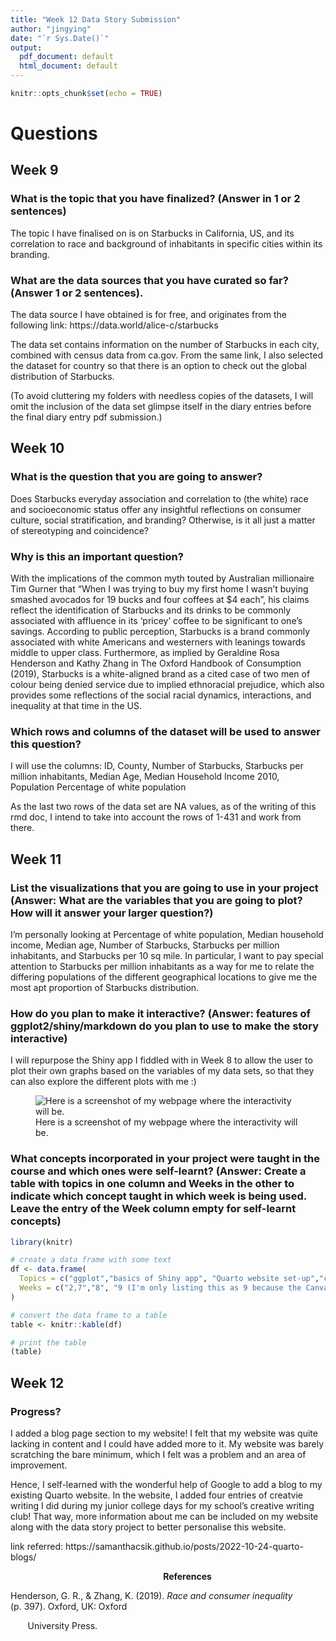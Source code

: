 ---
title: "Week 12 Data Story Submission"
author: "jingying"
date: "`r Sys.Date()`"
output:
  pdf_document: default
  html_document: default
---

```{r setup, include=FALSE}
knitr::opts_chunk$set(echo = TRUE)
```

# Questions

## Week 9

### What is the topic that you have finalized? (Answer in 1 or 2 sentences)
The topic I have finalised on is on Starbucks in California, US, and its correlation to race and background of inhabitants in specific cities within its branding. 

### What are the data sources that you have curated so far? (Answer 1 or 2 sentences).
The data source I have obtained is for free, and originates from the following link: https://data.world/alice-c/starbucks 

The data set contains information on the number of Starbucks in each city, combined with census data from ca.gov. From the same link, I also selected the dataset for country so that there is an option to check out the global distribution of Starbucks.

(To avoid cluttering my folders with needless copies of the datasets, I will omit the inclusion of the data set glimpse itself in the diary entries before the final diary entry pdf submission.)

## Week 10

### What is the question that you are going to answer? 
Does Starbucks everyday association and correlation to (the white) race and socioeconomic status offer any insightful reflections on consumer culture, social stratification, and branding? Otherwise, is it all just a matter of stereotyping and coincidence?

### Why is this an important question? 

With the implications of the common myth touted by Australian millionaire Tim Gurner that "When I was trying to buy my first home I wasn't buying smashed avocados for 19 bucks and four coffees at $4 each", his claims reflect the identification of Starbucks and its drinks to be commonly associated with affluence in its 'pricey' coffee to be significant to one's savings. According to public perception, Starbucks is a brand commonly associated with white Americans and westerners with leanings towards middle to upper class. Furthermore, as implied by Geraldine Rosa Henderson and Kathy Zhang in The Oxford Handbook of Consumption (2019), Starbucks is a white-aligned brand as a cited case of two men of colour being denied service due to implied ethnoracial prejudice, which also provides some reflections of the social racial dynamics, interactions, and inequality at that time in the US. 


### Which rows and columns of the dataset will be used to answer this question? 

I will use the columns:
ID,	County,	Number of Starbucks,	Starbucks per million inhabitants, Median Age,	Median Household Income	2010, Population	Percentage of white population

As the last two rows of the data set are NA values, as of the writing of this rmd doc, I intend to take into account the rows of 1-431 and work from there. 

## Week 11

### List the visualizations that you are going to use in your project (Answer: What are the variables that you are going to plot? How will it answer your larger question?)

I'm personally looking at Percentage of white population, Median household income, Median age, Number of Starbucks, Starbucks per million inhabitants, and Starbucks per 10 sq mile. In particular, I want to pay special attention to Starbucks per million inhabitants as a way for me to relate the differing populations of the different geographical locations to give me the most apt proportion of Starbucks distribution.

### How do you plan to make it interactive? (Answer: features of ggplot2/shiny/markdown do you plan to use to make the story interactive)

I will repurpose the Shiny app I fiddled with in Week 8 to allow the user to plot their own graphs based on the variables of my data sets, so that they can also explore the different plots with me :)
 
![Here is a screenshot of my webpage where the interactivity will be.]("C:/Users/yeojy/Documents/Y2S1/NM2207/Screenshot 2023-11-03 162358.png")




### What concepts incorporated in your project were taught in the course and which ones were self-learnt? (Answer: Create a table with topics in one column and Weeks in the other to indicate which concept taught in which week is being used. Leave the entry of the Week column empty for self-learnt concepts)

```{r,echo=FALSE}
library(knitr)

# create a data frame with some text
df <- data.frame(
  Topics = c("ggplot","basics of Shiny app", "Quarto website set-up","conditional outputting different images and choosing different variables from a curated list on Shiny"),
  Weeks = c("2,7","8", "9 (I'm only listing this as 9 because the Canvas content for this is not under any specific week, but was accessed during week 9)"," ")
)

# convert the data frame to a table
table <- knitr::kable(df)

# print the table
(table)
```

## Week 12

### Progress?

I added a blog page section to my website! I felt that my website was quite lacking in content and I could have added more to it. My website was barely scratching the bare minimum, which I felt was a problem and an area of improvement. 

Hence, I self-learned with the wonderful help of Google to add a blog to my existing Quarto website. In the website, I added four entries of creatvie writing I did during my junior college days for my school's creative writing club! That way, more information about me can be included on my website along with the data story project to better personalise this website.

link referred: https://samanthacsik.github.io/posts/2022-10-24-quarto-blogs/ 


\newpage 

&nbsp;&nbsp;&nbsp;&nbsp;&nbsp;&nbsp;&nbsp;&nbsp;&nbsp;&nbsp;&nbsp;&nbsp;&nbsp;&nbsp;&nbsp;&nbsp;&nbsp;&nbsp;&nbsp;&nbsp;&nbsp;&nbsp;&nbsp;&nbsp;&nbsp;&nbsp;&nbsp;&nbsp;&nbsp;&nbsp;&nbsp;&nbsp;&nbsp;&nbsp;&nbsp;&nbsp;&nbsp;&nbsp;&nbsp;&nbsp;&nbsp;&nbsp;&nbsp;&nbsp;&nbsp;&nbsp;&nbsp;&nbsp;&nbsp;&nbsp;&nbsp;&nbsp;&nbsp;&nbsp;&nbsp;&nbsp;&nbsp;&nbsp;&nbsp;&nbsp;&nbsp;&nbsp;**References** 

Henderson, G. R., & Zhang, K. (2019). _Race and consumer inequality_ (p. 397). Oxford, UK: Oxford

&nbsp;&nbsp;&nbsp;&nbsp;&nbsp;&nbsp;&nbsp;University Press.
